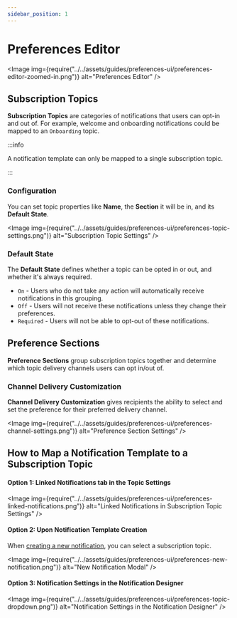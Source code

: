 ```yaml
---
sidebar_position: 1
---
```



# Preferences Editor

<Image
  img={require("../../assets/guides/preferences-ui/preferences-editor-zoomed-in.png")}
  alt="Preferences Editor"
/>

## Subscription Topics

**Subscription Topics** are categories of notifications that users can opt-in and out of. 
For example, welcome and onboarding notifications could be mapped to an `Onboarding` topic.

:::info 

A notification template can only be mapped to a single subscription topic. 

:::

### Configuration

You can set topic properties like **Name**, the **Section** it will be in, and its **Default State**.

<Image
  img={require("../../assets/guides/preferences-ui/preferences-topic-settings.png")}
  alt="Subscription Topic Settings"
/>

### Default State

The **Default State** defines whether a topic can be opted in or out, and whether it's always required.

- `On` - Users who do not take any action will automatically receive notifications in this grouping.
- `Off` - Users will not receive these notifications unless they change their preferences.
- `Required` - Users will not be able to opt-out of these notifications.

## Preference Sections

**Preference Sections** group subscription topics together and determine which topic delivery channels users can opt in/out of.

### Channel Delivery Customization

**Channel Delivery Customization** gives recipients the ability to select and set the preference for their preferred delivery channel.

<Image
  img={require("../../assets/guides/preferences-ui/preferences-channel-settings.png")}
  alt="Preference Section Settings"
/>

## How to Map a Notification Template to a Subscription Topic

#### Option 1: Linked Notifications tab in the Topic Settings

<Image
  img={require("../../assets/guides/preferences-ui/preferences-linked-notifications.png")}
  alt="Linked Notifications in Subscription Topic Settings"
/>

#### Option 2: Upon Notification Template Creation

When [creating a new notification](../../content/notification-editor/design-a-notification.mdx), 
you can select a subscription topic.

<Image
  img={require("../../assets/guides/preferences-ui/preferences-new-notification.png")}
  alt="New Notification Modal"
/>

#### Option 3: Notification Settings in the Notification Designer

<Image
  img={require("../../assets/guides/preferences-ui/preferences-topic-dropdown.png")}
  alt="Notification Settings in the Notification Designer"
/>
